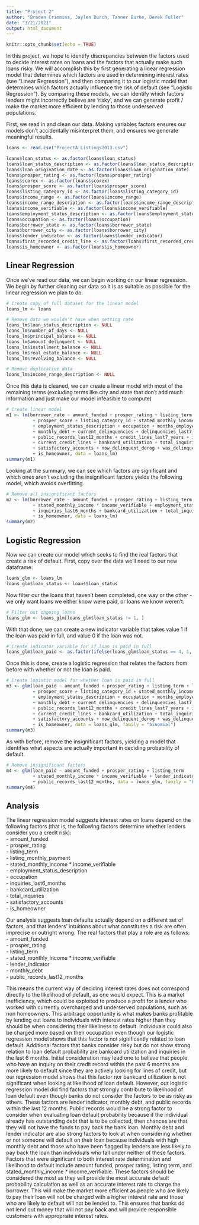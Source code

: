 ```yaml
---
title: "Project 2"
author: "Braden Crimmins, Jaylen Burch, Tanner Burke, Derek Fuller"
date: "3/21/2021"
output: html_document
---
```


```r
knitr::opts_chunk$set(echo = TRUE)
```

In this project, we hope to identify discrepancies between the factors used to decide interest rates on loans and the factors that actually make such loans risky. We will accomplish this by first generating a linear regression model that determines which factors are used in determining interest rates (see "Linear Regression"), and then comparing it to our logistic model that determines which factors actually influence the risk of default (see "Logistic Regression"). By comparing these models, we can identify which factors lenders might incorrectly believe are 'risky', and we can generate profit / make the market more efficient by lending to those underserved populations.

First, we read in and clean our data. Making variables factors ensures our models don't accidentally misinterpret them, and ensures we generate meaningful results. 
```r
loans <- read.csv("ProjectA_Listings2013.csv")

loans$loan_status <- as.factor(loans$loan_status)
loans$loan_status_description <- as.factor(loans$loan_status_description)
loans$loan_origination_date <- as.factor(loans$loan_origination_date)
loans$prosper_rating <- as.factor(loans$prosper_rating)
loans$scorex <- as.factor(loans$scorex)
loans$prosper_score <- as.factor(loans$prosper_score)
loans$listing_category_id <- as.factor(loans$listing_category_id)
loans$income_range <- as.factor(loans$income_range)
loans$income_range_description <- as.factor(loans$income_range_description)
loans$income_verifiable <- as.factor(loans$income_verifiable)
loans$employment_status_description <- as.factor(loans$employment_status_description)
loans$occupation <- as.factor(loans$occupation)
loans$borrower_state <- as.factor(loans$borrower_state)
loans$borrower_city <- as.factor(loans$borrower_city)
loans$lender_indicator <- as.factor(loans$lender_indicator)
loans$first_recorded_credit_line <- as.factor(loans$first_recorded_credit_line)
loans$is_homeowner <- as.factor(loans$is_homeowner)
```

## Linear Regression
Once we've read our data, we can begin working on our linear regression. We begin by further cleaning our data so it is as suitable as possible for the linear regression we plan to do.
```r
# Create copy of full dataset for the linear model
loans_lm <- loans

# Remove data we wouldn't have when setting rate
loans_lm$loan_status_description <- NULL
loans_lm$number_of_days <- NULL
loans_lm$principal_balance <- NULL
loans_lm$amount_delinquent <- NULL
loans_lm$installment_balance <- NULL
loans_lm$real_estate_balance <- NULL
loans_lm$revolving_balance <- NULL

# Remove duplicative data
loans_lm$income_range_description <- NULL
```

Once this data is cleaned, we can create a linear model with most of the remaining terms (excluding terms like city and state that don't add much information and just make our model infeasible to compute)
```r
# Create linear model 
m1 <- lm(borrower_rate ~ amount_funded + prosper_rating + listing_term + listing_monthly_payment
          + prosper_score + listing_category_id + stated_monthly_income * income_verifiable
          + employment_status_description + occupation + months_employed + lender_indicator 
          + monthly_debt + current_delinquencies + delinquencies_last7_years + public_records_last10_years 
          + public_records_last12_months + credit_lines_last7_years + inquiries_last6_months 
          + current_credit_lines + bankcard_utilization + total_inquiries + total_trade_items 
          + satisfactory_accounts + now_delinquent_derog + was_delinquent_derog 
          + is_homeowner, data = loans_lm)
summary(m1)
```

Looking at the summary, we can see which factors are significant and which ones aren't excluding the insignificant factors yields the following model, which avoids overfitting.
```r
# Remove all insignificant factors
m2 <- lm(borrower_rate ~ amount_funded + prosper_rating + listing_term + listing_monthly_payment
          + stated_monthly_income * income_verifiable + employment_status_description + occupation 
          + inquiries_last6_months + bankcard_utilization + total_inquiries + satisfactory_accounts 
          + is_homeowner, data = loans_lm)
summary(m2)
```

## Logistic Regression
Now we can create our model which seeks to find the real factors that create a risk of default. First, copy over the data we'll need to our new dataframe:
```r
loans_glm <- loans_lm
loans_glm$loan_status <- loans$loan_status
```

Now filter our the loans that haven't been completed, one way or the other - we only want loans we either know were paid, or loans we know weren't.
```r
# Filter out ongoing loans
loans_glm <- loans_glm[loans_glm$loan_status != 1, ]
```

With that done, we can create a new indicator variable that takes value 1 if the loan was paid in full, and value 0 if the loan was not.
```r
# Create indicator variable for if loan is paid in full
loans_glm$loan_paid <- as.factor(ifelse(loans_glm$loan_status == 4, 1, 0))
```

Once this is done, create a logistic regression that relates the factors from before with whether or not the loan is paid. 
```r
# Create logistic model for whether loan is paid in full
m3 <- glm(loan_paid ~ amount_funded + prosper_rating + listing_term + listing_monthly_payment
          + prosper_score + listing_category_id + stated_monthly_income * income_verifiable
          + employment_status_description + occupation + months_employed + lender_indicator 
          + monthly_debt + current_delinquencies + delinquencies_last7_years + public_records_last10_years 
          + public_records_last12_months + credit_lines_last7_years + inquiries_last6_months 
          + current_credit_lines + bankcard_utilization + total_inquiries + total_trade_items 
          + satisfactory_accounts + now_delinquent_derog + was_delinquent_derog 
          + is_homeowner, data = loans_glm, family = "binomial")
summary(m3)
```

As with before, remove the insignificant factors, yielding a model that identifies what aspects are actually important in deciding probability of default. 
```r
# Remove insignificant factors
m4 <- glm(loan_paid ~ amount_funded + prosper_rating + listing_term 
          + stated_monthly_income * income_verifiable + lender_indicator + monthly_debt 
          + public_records_last12_months, data = loans_glm, family = "binomial")
summary(m4)

```

## Analysis

The linear regression model suggests interest rates on loans depend on the following factors (that is, the following factors determine whether lenders consider you a credit risk): \
- amount_funded \
- prosper_rating \
- listing_term \
- listing_monthly_payment \
- stated_monthly_income * income_verifiable \
- employment_status_description \
- occupation \
- inquiries_last6_months \
- bankcard_utilization \
- total_inquiries \
- satisfactory_accounts \
- is_homeowner

Our analysis suggests loan defaults actually depend on a different set of factors, and that lenders' intuitions about what constitutes a risk are often imprecise or outright wrong. The real factors that play a role are as follows: \
- amount_funded \
- prosper_rating \
- listing_term \
- stated_monthly_income * income_verifiable \
- lender_indicator \
- monthly_debt \
- public_records_last12_months

This means the current way of deciding interest rates does not correspond directly to the likelihood of default, as one would expect. This is a market inefficiency, which could be exploited to produce a profit for a lender who worked with currently overcharged and underserved populations, such as non homeowners. This arbitrage opportunity is what makes banks profitable by lending out loans to individuals with interest rates higher than they should be when considering their likeliness to default. Individuals could also be charged more based on their occupation even though our logistic regression model shows that this factor is not significantly related to loan default. Additional factors that banks consider risky but do not show strong relation to loan default probability are bankcard utilization and inquiries in the last 6 months. Initial consideration may lead one to believe that people who have an inquiry on their credit record within the past 6 months are more likely to default since they are actively looking for lines of credit, but our regression model shows that this factor nor bankcard utilization is not significant when looking at likelihood of loan default. However, our logistic regression model did find factors that strongly contribute to likelihood of loan default even though banks do not consider the factors to be as risky as others. These factors are lender indicator, monthly debt, and public records within the last 12 months. Public records would be a strong factor to consider when evaluating loan default probability because if the individual already has outstanding debt that is to be collected, then chances are that they will not have the funds to pay back the bank loan. Monthly debt and lender indicator are also strong factors to look at when considering whether or not someone will default on their loan because individuals with high monthly debt and those who have been flagged by lenders are less likely to pay back the loan than individuals who fall under neither of these factors. Factors that were significant to both interest rate determination and likelihood to default include amount funded, prosper rating, listing term, and stated_monthly_income * income_verifiable. These factors should be considered the most as they will provide the most accurate default probability calculation as well as an accurate interest rate to charge the borrower. This will make the market more efficient as people who are likely to pay their loan will not be charged with a higher interest rate and those who are likely to default will not be lended to. This ensures that banks do not lend out money that will not pay back and will provide responsible customers with appropriate interest rates. 



